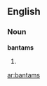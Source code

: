 ==English==

===Noun===
'''bantams'''

# {{plural of|[[bantam]]}}

{{anagrams:en/aabmnst}}
[[ar:bantams]]